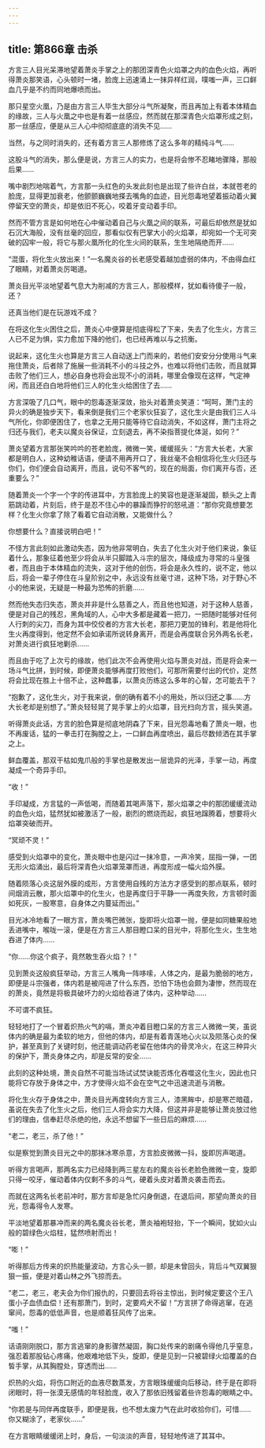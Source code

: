 ```yaml
---
---
---
```

title: 第866章 击杀
---



方言三人目光呆滞地望着萧炎手掌之上的那团深青色火焰罩之内的血色火焰，再听得萧炎那笑语，心头顿时一堵，脸庞上迅速涌上一抹异样红润，噗嗤一声，三口鲜血几乎是不约而同地爆喷而出。

那只星空火凰，乃是由方言三人毕生大部分斗气所凝聚，而且再加上有着本体精血的缘故，三人与火凰之中也是有着一丝感应，然而就在那深青色火焰罩形成之刻，那一丝感应，便是从三人心中彻彻底底的消失不见……

当然，与之同时消失的，还有着方言三人那修炼了这么多年的精纯斗气……

这股斗气的消失，那么便是说，方言三人的实力，也是将会惨不忍睹地骤降，那般后果……

嘴中剧烈地喘着气，方言那一头红色的头发此刻也是出现了些许白丝，本就苍老的脸庞，显得更加衰老，他颤颤巍巍地搽去嘴角的血迹，目光怨毒地望着振动着火翼停留天空的萧炎，却是依旧不死心，咬着牙变动着手印。

然而不管方言是如何地在心中催动着自己与火凰之间的联系，可最后却依然是犹如石沉大海般，没有丝毫的回应，那看似仅有巴掌大小的火焰罩，却宛如一个无可突破的囚牢一般，将它与那火凰所化的化生火间的联系，生生地隔绝而开……

“混蛋，将化生火放出来！”一名魔炎谷的长老感受着越加虚弱的体内，不由得血红了眼睛，对着萧炎厉喝道。

萧炎目光平淡地望着气息大为削减的方言三人，那般模样，犹如看待傻子一般，还？

还真当他们是在玩游戏不成？

在将这化生火困住之后，萧炎心中便算是彻底得松了下来，失去了化生火，方言三人已不足为惧，实力愈加下降的他们，也已经再难以与之抗衡。

说起来，这化生火也算是方言三人自动送上门而来的，若他们安安分分使用斗气来拖住萧炎，后者除了施展一些消耗不小的斗技之外，也难以将他们击败，而且就算击败了他们三人，想必自身也将会出现不小的消耗，哪里会像现在这样，气定神闲，而且还白白地将他们三人的化生火给困住了去……

方言深吸了几口气，眼中的怨毒逐渐深敛，抬头对着萧炎笑道：“呵呵，萧门主的异火的确是独步天下，看来倒是我们三个老家伙狂妄了，这化生火是由我们三人斗气所化，你即便困住了，也拿之无用只能等待它自动消失，不如这样，萧门主将之归还与我们，老夫以魔炎谷保证，立刻退去，再不染指菩提化体涎，如何？”

萧炎望着方言那张笑吟吟的苍老脸庞，微微一笑，缓缓摇头：“方言大长老，大家都是明白人，这种幼稚话语，便请不用再开口了，我丝毫不会相信将化生火归还与你们，你们便会自动离开，而且，说句不客气的，现在的局面，你们离开与否，还重要么？”

随着萧炎一个字一个字的传进耳中，方言脸庞上的笑容也是逐渐凝固，额头之上青筋跳动着，片刻后，终于是忍不住心中的暴躁而狰狞的怒吼道：“那你究竟想要怎样？化生火你拿了除了看着它自动消散，又能做什么？

你想要什么？直接说明白吧！”

不怪方言此刻如此激动失态，因为他非常明白，失去了化生火对于他们来说，象征着什么，那象征着他至少将会从半只脚踏入斗宗的层次，降级成为寻常的斗皇强者，而且由于本体精血的流失，这对于他的创伤，将会是永久性的，说不定，他以后，将会一辈子停住在斗皇阶别之中，永远没有丝毫寸进，这种下场，对于野心不小的他来说，无疑是一种最为恐怖的折磨……

然而他失态归失态，萧炎并非是什么慈善之人，而且他也知道，对于这种人慈善，便是对自己的残忍，黑角域的人，心中大多都是藏着一把刀，一把随时能够对任何人行刺的尖刀，而身为其中佼佼者的方言大长老，那把刀更加的锋利，若是他将化生火再度得到，他定然不会如承诺所说转身离开，而是会再度联合另外两名长老，对萧炎进行疯狂地剿杀……

而且由于吃了上次亏的缘故，他们此次不会再使用火焰与萧炎对战，而是将会来一场斗气比拼，到时候，即便萧炎能够再度打败他们，可那所需要付出的代价，定然将会比现在胜上十倍不止，这种蠢事，以萧炎历练这么多年的心智，怎可能去干？

“抱歉了，这化生火，对于我来说，倒的确有着不小的用处，所以归还之事……方大长老却是别想了。”萧炎轻轻晃了晃手掌上的火焰罩，目光扫向方言，摇头笑道。

听得萧炎此话，方言的脸色算是彻底地阴森了下来，目光怨毒地看了萧炎一眼，也不再废话，猛的一拳击打在胸膛之上，一口鲜血再度喷出，最后尽数倾洒在其手掌之上。

鲜血覆盖，那双干枯如鬼爪般的手掌也是散发出一层诡异的光泽，手掌一动，再度凝成一个奇异手印。

“收！”

手印凝成，方言猛的一声低喝，而随着其喝声落下，那火焰罩之中的那团缓缓流动的血色火焰，猛然犹如被激活了一般，剧烈的燃烧而起，疯狂地蹿腾着，想要将火焰罩突破而开。

“冥顽不灵！”

感受到火焰罩中的变化，萧炎眼中也是闪过一抹冷意，一声冷笑，屈指一弹，一团无形火焰涌出，最后将深青色火焰罩笼罩而进，再度形成一幅火焰外膜。

随着陨落心炎这层外膜的成形，方言使用自残的方法方才感受到的那点联系，顿时间烟消云散，那火焰罩中的化生火，也是再度归于平静一一再度失败，方言顿时面如死灰，一股寒意，自身体之内蔓延而出。”

目光冰冷地看了一眼方言，萧炎嘴巴微张，旋即将火焰罩一抛，便是如同糖果般地丢进嘴中，喉咙一滚，便是在方言三人那目瞪口呆的目光中，将那化生火，生生地吞进了体内……

“你……你这个疯子，竟然敢生吞火焰？！”

见到萧炎这般疯狂举动，方言三人嘴角一阵哆嗦，人体之内，是最为脆弱的地方，即便是斗宗强者，体内若是被闯进了什么东西，恐怕下场也会颇为凄惨，然而现在的萧炎，竟然是将极具破坏力的火焰给吞进了体内，这种举动……

不可谓不疯狂。

轻轻地打了一个冒着炽热火气的嗝，萧炎冲着目瞪口呆的方言三人微微一笑，虽说体内的确是最为柔软的地方，但他的体内，却是有着青莲地心火以及陨落心炎的保护，甚至真到了关键时刻，他还能调动药老留在他体内的骨灵冷火，在这三种异火的保护下，萧炎身体之内，却是反常的安全……

此刻的这种处境，萧炎自然不可能当场试试焚诀能否炼化吞噬这化生火，因此也只能将它存放于身体之中，方才使得火焰不会在空气之中迅速流逝与消散。

将化生火存于身体之中，萧炎目光再度转向方言三人，漆黑眸中，却是寒芒暗蕴，虽说在失去了化生火之后，他们三人将会实力大降，但这并非是能够让萧炎放过他们的理由，信奉赶尽杀绝的他，永远不想留下一些日后的麻烦……

“老二，老三，杀了他！”

似是察觉到萧炎目光之中的那抹冰寒杀意，方言脸皮微微一抖，旋即厉声喝道。

听得方言喝声，那两名实力已经降到两三星左右的魔炎谷长老脸色微微一变，旋即只得一咬牙，催动着体内仅剩不多的斗气，硬着头皮对着萧炎袭击而去。

而就在这两名长老前冲时，那方言却是急忙闪身倒退，在退后间，那望向萧炎的目光，怨毒得令人发寒。

平淡地望着那暴冲而来的两名魔炎谷长老，萧炎袖袍轻抬，下一个瞬间，犹如火山般的碧绿色火焰柱，猛然喷射而出！

“嘭！”

听得那后方传来的炽热能量波动，方言心头一颤，却是未曾回头，背后斗气双翼狠狠一振，便是对着山林之外飞掠而去。

“老二，老三，老夫会为你们报仇的，只要回去将谷主惊出，到时候定要这个王八蛋小子血债血偿！还有那萧门，到时，定要鸡犬不留！”方言拼了命得逃窜，在逃窜间，怨毒的低低声音，也是顺着狂风传了出来。

“嗤！”

话语刚刚脱口，那方言逃窜的身影骤然凝固，胸口处传来的剧痛令得他几乎窒息，强忍着那股钻心疼痛，他艰难地低下头，旋即，便是见到一只被碧绿火焰覆盖的白皙手掌，从其胸膛处，穿透而出……

炽热的火焰，将伤口附近的血液尽数蒸发，方言眼珠缓缓向后移动，终于是在即将闭眼时，将一张漠无感情的年轻脸庞，收入了那依旧残留着些许怨毒的眼睛之中。

“你若是与同伴再度联手，即便是我，也不想太废力气在此时收拾你们，可惜……你又糊涂了，老家伙……”

在方言眼睛缓缓闭上时，身后，一句淡淡的声音，轻轻地传进了其耳中。